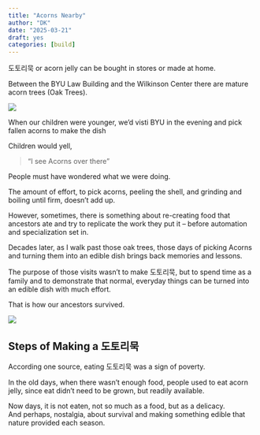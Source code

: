 ```yaml
---
title: "Acorns Nearby"
author: "DK"
date: "2025-03-21"
draft: yes
categories: [build]
---
```


도토리묵 or acorn jelly can be bought in stores or made at home.

Between the BYU Law Building and the Wilkinson Center there are mature acorn trees (Oak Trees).

![](https://oakhi.github.io/dk_log/posts/20230125%20Oaktrees/IMG_9056%20Copy.JPG)

When our children were younger, we’d visti BYU in the evening and pick fallen acorns to make the dish

Children would yell,

> “I see Acorns over there”

People must have wondered what we were doing.

The amount of effort, to pick acorns, peeling the shell, and grinding and boiling until firm, doesn’t add up.

However, sometimes, there is something about re-creating food that ancestors ate and try to replicate the work they put it – before automation and specialization set in.

Decades later, as I walk past those oak trees, those days of picking Acorns and turning them into an edible dish brings back memories and lessons.

The purpose of those visits wasn't to make 도토리묵, but to spend time as a family and to demonstrate that normal, everyday things can be turned into an edible dish with much effort.

That is how our ancestors survived.

![](https://oakhi.github.io/dk_log/posts/20230125%20Oaktrees/20220528_203526.jpg)

## Steps of Making a 도토리묵

According one source, eating 도토리묵 was a sign of poverty.

In the old days, when there wasn’t enough food, people used to eat acorn jelly, since eat didn’t need to be grown, but readily available.

Now days, it is not eaten, not so much as a food, but as a delicacy.\
And perhaps, nostalgia, about survival and making something edible that nature provided each season.
